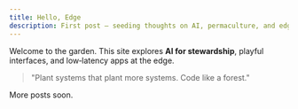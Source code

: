 ```yaml
---
title: Hello, Edge
description: First post — seeding thoughts on AI, permaculture, and edge apps.
---
```


Welcome to the garden. This site explores **AI for stewardship**, playful interfaces, and low‑latency apps at the edge.

> "Plant systems that plant more systems. Code like a forest."

More posts soon.


